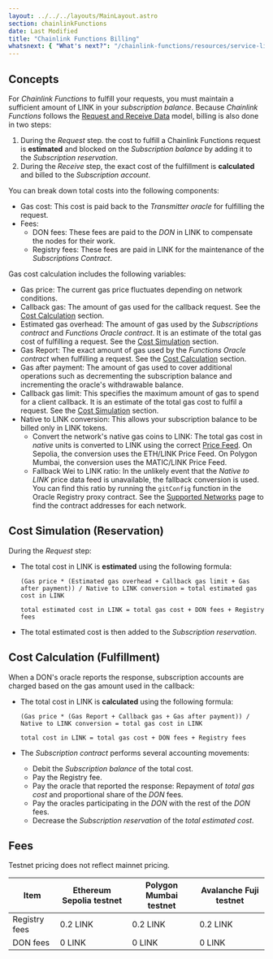 ```yaml
---
layout: ../../../layouts/MainLayout.astro
section: chainlinkFunctions
date: Last Modified
title: "Chainlink Functions Billing"
whatsnext: { "What's next?": "/chainlink-functions/resources/service-limits" }
---
```



## Concepts

For _Chainlink Functions_ to fulfill your requests, you must maintain a sufficient amount of LINK in your _subscription balance_. Because _Chainlink Functions_ follows the [Request and Receive Data](/chainlink-functions/resources/concepts) model, billing is also done in two steps:

1. During the _Request_ step. the cost to fulfill a Chainlink Functions request is **estimated** and blocked on the _Subscription balance_ by adding it to the _Subscription reservation_.
1. During the _Receive_ step, the exact cost of the fulfillment is **calculated** and billed to the _Subscription account_.

You can break down total costs into the following components:

- Gas cost: This cost is paid back to the _Transmitter oracle_ for fulfilling the request.
- Fees:
  - DON fees: These fees are paid to the _DON_ in LINK to compensate the nodes for their work.
  - Registry fees: These fees are paid in LINK for the maintenance of the _Subscriptions Contract_.

Gas cost calculation includes the following variables:

- Gas price: The current gas price fluctuates depending on network conditions.
- Callback gas: The amount of gas used for the callback request. See the [Cost Calculation](#cost-calculation-fulfillment) section.
- Estimated gas overhead: The amount of gas used by the _Subscriptions contract_ and _Functions Oracle contract_. It is an estimate of the total gas cost of fulfilling a request. See the [Cost Simulation](#cost-simulation-reservation) section.
- Gas Report: The exact amount of gas used by the _Functions Oracle contract_ when fulfilling a request. See the [Cost Calculation](#cost-calculation-fulfillment) section.
- Gas after payment: The amount of gas used to cover additional operations such as decrementing the subscription balance and incrementing the oracle's withdrawable balance.
- Callback gas limit: This specifies the maximum amount of gas to spend for a client callback. It is an estimate of the total gas cost to fulfil a request. See the [Cost Simulation](#cost-simulation-reservation) section.
- Native to LINK conversion: This allows your subscription balance to be billed only in LINK tokens.
  - Convert the network's native gas coins to LINK: The total gas cost in _native_ units is converted to LINK using the correct [Price Feed](/data-feeds/price-feeds/addresses). On Sepolia, the conversion uses the ETH/LINK Price Feed. On Polygon Mumbai, the conversion uses the MATIC/LINK Price Feed.
  - Fallback Wei to LINK ratio: In the unlikely event that the _Native to LINK_ price data feed is unavailable, the fallback conversion is used. You can find this ratio by running the `gitConfig` function in the Oracle Registry proxy contract. See the [Supported Networks](/chainlink-functions/supported-networks) page to find the contract addresses for each network.

## Cost Simulation (Reservation)

During the _Request_ step:

- The total cost in LINK is **estimated** using the following formula:

  ```
  (Gas price * (Estimated gas overhead + Callback gas limit + Gas after payment)) / Native to LINK conversion = total estimated gas cost in LINK

  total estimated cost in LINK = total gas cost + DON fees + Registry fees
  ```

- The total estimated cost is then added to the _Subscription reservation_.

## Cost Calculation (Fulfillment)

When a DON's oracle reports the response, subscription accounts are charged based on the gas amount used in the callback:

- The total cost in LINK is **calculated** using the following formula:

  ```
  (Gas price * (Gas Report + Callback gas + Gas after payment)) / Native to LINK conversion = total gas cost in LINK

  total cost in LINK = total gas cost + DON fees + Registry fees
  ```

- The _Subscription contract_ performs several accounting movements:
  - Debit the _Subscription balance_ of the total cost.
  - Pay the Registry fee.
  - Pay the oracle that reported the response: Repayment of _total gas cost_ and proportional share of the _DON_ fees.
  - Pay the oracles participating in the _DON_ with the rest of the _DON_ fees.
  - Decrease the _Subscription reservation_ of the _total estimated cost_.

## Fees

<Aside type="note">Testnet pricing does not reflect mainnet pricing.</Aside>

| Item          | Ethereum Sepolia testnet | Polygon Mumbai testnet | Avalanche Fuji testnet |
| ------------- | ------------------------ | ---------------------- | ---------------------- |
| Registry fees | 0.2 LINK                 | 0.2 LINK               | 0.2 LINK               |
| DON fees      | 0 LINK                   | 0 LINK                 | 0 LINK                 |
